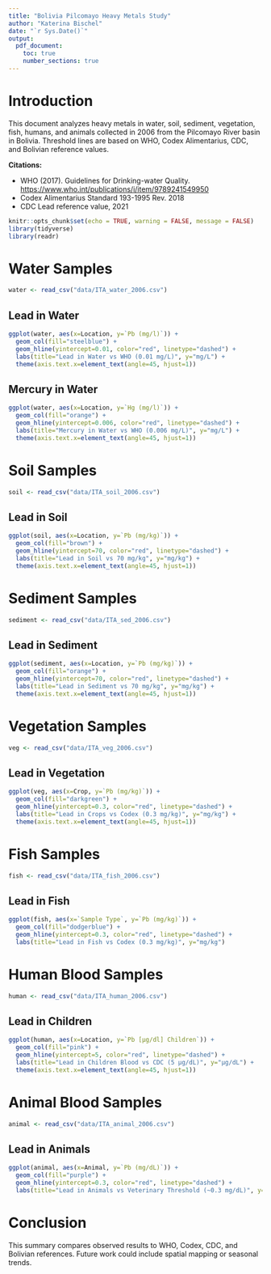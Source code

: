```yaml
---
title: "Bolivia Pilcomayo Heavy Metals Study"
author: "Katerina Bischel"
date: "`r Sys.Date()`"
output: 
  pdf_document:
    toc: true
    number_sections: true
---
```


# Introduction

This document analyzes heavy metals in water, soil, sediment, vegetation, fish, humans, and animals collected in 2006 from the Pilcomayo River basin in Bolivia. Threshold lines are based on WHO, Codex Alimentarius, CDC, and Bolivian reference values.

**Citations:**

- WHO (2017). Guidelines for Drinking-water Quality. [https://www.who.int/publications/i/item/9789241549950](https://www.who.int/publications/i/item/9789241549950)  
- Codex Alimentarius Standard 193-1995 Rev. 2018  
- CDC Lead reference value, 2021

```r
knitr::opts_chunk$set(echo = TRUE, warning = FALSE, message = FALSE)
library(tidyverse)
library(readr)
```

# Water Samples

```r
water <- read_csv("data/ITA_water_2006.csv")
```

## Lead in Water

```r
ggplot(water, aes(x=Location, y=`Pb (mg/l)`)) +
  geom_col(fill="steelblue") +
  geom_hline(yintercept=0.01, color="red", linetype="dashed") +
  labs(title="Lead in Water vs WHO (0.01 mg/L)", y="mg/L") +
  theme(axis.text.x=element_text(angle=45, hjust=1))
```

## Mercury in Water

```r
ggplot(water, aes(x=Location, y=`Hg (mg/l)`)) +
  geom_col(fill="orange") +
  geom_hline(yintercept=0.006, color="red", linetype="dashed") +
  labs(title="Mercury in Water vs WHO (0.006 mg/L)", y="mg/L") +
  theme(axis.text.x=element_text(angle=45, hjust=1))
```

# Soil Samples

```r
soil <- read_csv("data/ITA_soil_2006.csv")
```

## Lead in Soil

```r
ggplot(soil, aes(x=Location, y=`Pb (mg/kg)`)) +
  geom_col(fill="brown") +
  geom_hline(yintercept=70, color="red", linetype="dashed") +
  labs(title="Lead in Soil vs 70 mg/kg", y="mg/kg") +
  theme(axis.text.x=element_text(angle=45, hjust=1))
```

# Sediment Samples

```r
sediment <- read_csv("data/ITA_sed_2006.csv")
```

## Lead in Sediment

```r
ggplot(sediment, aes(x=Location, y=`Pb (mg/kg)`)) +
  geom_col(fill="orange") +
  geom_hline(yintercept=70, color="red", linetype="dashed") +
  labs(title="Lead in Sediment vs 70 mg/kg", y="mg/kg") +
  theme(axis.text.x=element_text(angle=45, hjust=1))
```

# Vegetation Samples

```r
veg <- read_csv("data/ITA_veg_2006.csv")
```

## Lead in Vegetation

```r
ggplot(veg, aes(x=Crop, y=`Pb (mg/kg)`)) +
  geom_col(fill="darkgreen") +
  geom_hline(yintercept=0.3, color="red", linetype="dashed") +
  labs(title="Lead in Crops vs Codex (0.3 mg/kg)", y="mg/kg") +
  theme(axis.text.x=element_text(angle=45, hjust=1))
```

# Fish Samples

```r
fish <- read_csv("data/ITA_fish_2006.csv")
```

## Lead in Fish

```r
ggplot(fish, aes(x=`Sample Type`, y=`Pb (mg/kg)`)) +
  geom_col(fill="dodgerblue") +
  geom_hline(yintercept=0.3, color="red", linetype="dashed") +
  labs(title="Lead in Fish vs Codex (0.3 mg/kg)", y="mg/kg")
```

# Human Blood Samples

```r
human <- read_csv("data/ITA_human_2006.csv")
```

## Lead in Children

```r
ggplot(human, aes(x=Location, y=`Pb [µg/dl] Children`)) +
  geom_col(fill="pink") +
  geom_hline(yintercept=5, color="red", linetype="dashed") +
  labs(title="Lead in Children Blood vs CDC (5 µg/dL)", y="µg/dL") +
  theme(axis.text.x=element_text(angle=45, hjust=1))
```

# Animal Blood Samples

```r
animal <- read_csv("data/ITA_animal_2006.csv")
```

## Lead in Animals

```r
ggplot(animal, aes(x=Animal, y=`Pb (mg/dL)`)) +
  geom_col(fill="purple") +
  geom_hline(yintercept=0.3, color="red", linetype="dashed") +
  labs(title="Lead in Animals vs Veterinary Threshold (~0.3 mg/dL)", y="mg/dL")
```

# Conclusion

This summary compares observed results to WHO, Codex, CDC, and Bolivian references. Future work could include spatial mapping or seasonal trends.
